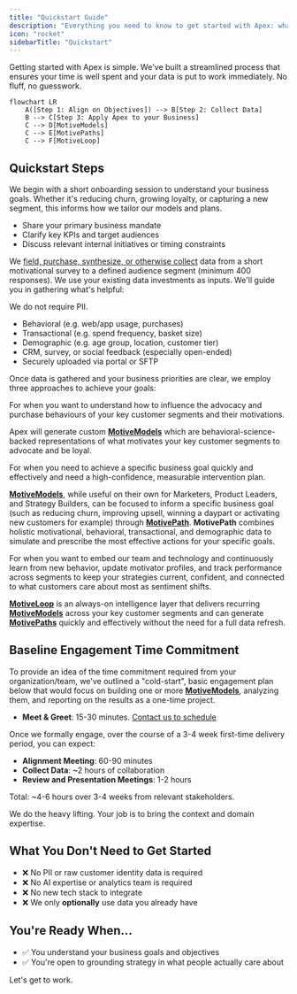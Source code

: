```yaml
---
title: "Quickstart Guide"
description: "Everything you need to know to get started with Apex: what to prepare, what to expect, and how we'll work together."
icon: "rocket"
sidebarTitle: "Quickstart"
---
```



Getting started with Apex is simple. We've built a streamlined process that ensures your time is well spent and your data is put to work immediately. No fluff, no guesswork.

```mermaid
flowchart LR
    A([Step 1: Align on Objectives]) --> B[Step 2: Collect Data]
    B --> C[Step 3: Apply Apex to your Business]
    C --> D[MotiveModels]
    C --> E[MotivePaths]
    C --> F[MotiveLoop]
```

## Quickstart Steps

<Steps>
<Step title="Align on Objectives">

We begin with a short onboarding session to understand your business goals. Whether it's reducing churn, growing loyalty, or capturing a new segment, this informs how we tailor our models and plans.

- Share your primary business mandate
- Clarify key KPIs and target audiences
- Discuss relevant internal initiatives or timing constraints

</Step>
<Step title="Collect Data">

We [field, purchase, synthesize, or otherwise collect](/motivations/measurement) data from a short motivational survey to a defined audience segment (minimum 400 responses). We use your existing data investments as inputs. We'll guide you in gathering what's helpful:

<Note>
We do not require PII.
</Note>

- Behavioral (e.g. web/app usage, purchases)
- Transactional (e.g. spend frequency, basket size)
- Demographic (e.g. age group, location, customer tier)
- CRM, survey, or social feedback (especially open-ended)
- Securely uploaded via portal or SFTP

</Step>
<Step title="Apply Apex to your Business">

Once data is gathered and your business priorities are clear, we employ three approaches to achieve your goals:

<ParamField path="MotiveModel">
For when you want to understand how to influence the advocacy and purchase behaviours of your key customer segments and their motivations.

Apex will generate custom [**MotiveModels**](/product/motivemodel) which are behavioral-science-backed representations of what motivates your key customer segments to advocate and be loyal. 
</ParamField>

<ParamField path="MotivePath">
For when you need to achieve a specific business goal quickly and effectively and need a high-confidence, measurable intervention plan.

[**MotiveModels**](/product/motivemodel), while useful on their own for Marketers, Product Leaders, and Strategy Builders, can be focused to inform a specific business goal (such as reducing churn, improving upsell, winning a daypart or activating new customers for example) through [**MotivePath**](/product/motivepath). **MotivePath** combines holistic motivational, behavioral, transactional, and demographic data to simulate and prescribe the most effective actions for your specific goals. 
</ParamField>

<ParamField path="MotiveLoop">
For when you want to embed our team and technology and continuously learn from new behavior, update motivator profiles, and track performance across segments to keep your strategies current, confident, and connected to what customers care about most as sentiment shifts.

[**MotiveLoop**](product/motiveloop) is an always-on intelligence layer that delivers recurring [**MotiveModels**](/product/motivemodel) across your key customer segments and can generate [**MotivePaths**](/product/motivepath) quickly and effectively without the need for a full data refresh.
</ParamField>

</Step>
</Steps>

## Baseline Engagement Time Commitment

To provide an idea of the time commitment required from your organization/team, we've outlined a "cold-start", basic engagement plan below that would focus on building one or more [**MotiveModels**](/product/motivemodel), analyzing them, and reporting on the results as a one-time project.

- **Meet & Greet**: 15-30 minutes. [Contact us to schedule](https://apexscore.ai/contact)

Once we formally engage, over the course of a 3-4 week first-time delivery period, you can expect:

- **Alignment Meeting**: 60-90 minutes
- **Collect Data**: ~2 hours of collaboration
- **Review and Presentation Meetings**: 1-2 hours

Total: ~4-6 hours over 3-4 weeks from relevant stakeholders.

We do the heavy lifting. Your job is to bring the context and domain expertise.

## What You Don't Need to Get Started

- ❌ No PII or raw customer identity data is required
- ❌ No AI expertise or analytics team is required
- ❌ No new tech stack to integrate
- ❌ We only **optionally** use data you already have

## You're Ready When...

- ✅ You understand your business goals and objectives
- ✅ You're open to grounding strategy in what people actually care about  

Let's get to work.
